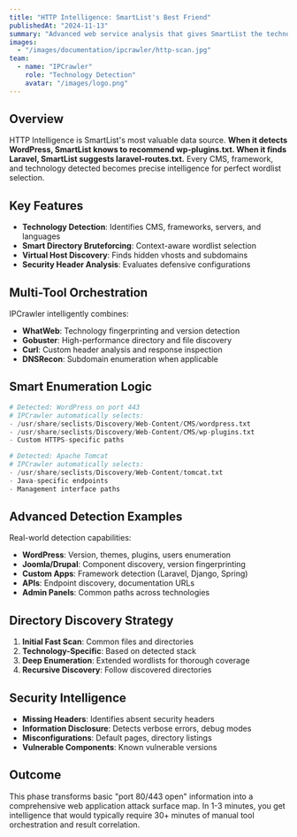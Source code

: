 ---
title: "HTTP Intelligence: SmartList's Best Friend"
publishedAt: "2024-11-13"
summary: "Advanced web service analysis that gives SmartList the technology fingerprints needed for pinpoint wordlist accuracy."
images:
  - "/images/documentation/ipcrawler/http-scan.jpg"
team:
  - name: "IPCrawler"
    role: "Technology Detection"
    avatar: "/images/logo.png"
---

## Overview

HTTP Intelligence is SmartList's most valuable data source. **When it detects WordPress, SmartList knows to recommend wp-plugins.txt. When it finds Laravel, SmartList suggests laravel-routes.txt.** Every CMS, framework, and technology detected becomes precise intelligence for perfect wordlist selection.

## Key Features

- **Technology Detection**: Identifies CMS, frameworks, servers, and languages
- **Smart Directory Bruteforcing**: Context-aware wordlist selection
- **Virtual Host Discovery**: Finds hidden vhosts and subdomains
- **Security Header Analysis**: Evaluates defensive configurations

## Multi-Tool Orchestration

IPCrawler intelligently combines:
- **WhatWeb**: Technology fingerprinting and version detection
- **Gobuster**: High-performance directory and file discovery
- **Curl**: Custom header analysis and response inspection
- **DNSRecon**: Subdomain enumeration when applicable

## Smart Enumeration Logic

```python
# Detected: WordPress on port 443
# IPCrawler automatically selects:
- /usr/share/seclists/Discovery/Web-Content/CMS/wordpress.txt
- /usr/share/seclists/Discovery/Web-Content/CMS/wp-plugins.txt
- Custom HTTPS-specific paths

# Detected: Apache Tomcat
# IPCrawler automatically selects:
- /usr/share/seclists/Discovery/Web-Content/tomcat.txt
- Java-specific endpoints
- Management interface paths
```

## Advanced Detection Examples

Real-world detection capabilities:
- **WordPress**: Version, themes, plugins, users enumeration
- **Joomla/Drupal**: Component discovery, version fingerprinting
- **Custom Apps**: Framework detection (Laravel, Django, Spring)
- **APIs**: Endpoint discovery, documentation URLs
- **Admin Panels**: Common paths across technologies

## Directory Discovery Strategy

1. **Initial Fast Scan**: Common files and directories
2. **Technology-Specific**: Based on detected stack
3. **Deep Enumeration**: Extended wordlists for thorough coverage
4. **Recursive Discovery**: Follow discovered directories

## Security Intelligence

- **Missing Headers**: Identifies absent security headers
- **Information Disclosure**: Detects verbose errors, debug modes
- **Misconfigurations**: Default pages, directory listings
- **Vulnerable Components**: Known vulnerable versions

## Outcome

This phase transforms basic "port 80/443 open" information into a comprehensive web application attack surface map. In 1-3 minutes, you get intelligence that would typically require 30+ minutes of manual tool orchestration and result correlation.